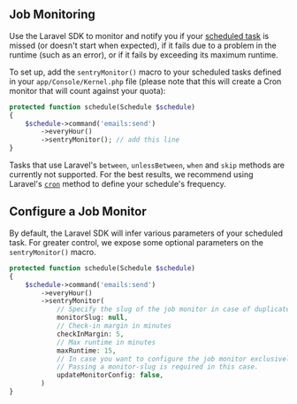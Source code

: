 ## Job Monitoring

Use the Laravel SDK to monitor and notify you if your [scheduled task](https://laravel.com/docs/10.x/scheduling) is missed (or doesn't start when expected), if it fails due to a problem in the runtime (such as an error), or if it fails by exceeding its maximum runtime.

To set up, add the `sentryMonitor()` macro to your scheduled tasks defined in your `app/Console/Kernel.php` file (please note that this will create a Cron monitor that will count against your quota):

```php {filename:app/Console/Kernel.php}
protected function schedule(Schedule $schedule)
{
    $schedule->command('emails:send')
        ->everyHour()
        ->sentryMonitor(); // add this line
}
```

Tasks that use Laravel's `between`, `unlessBetween`, `when` and `skip` methods are currently not supported.
For the best results, we recommend using Laravel's [`cron`](https://laravel.com/docs/10.x/scheduling#schedule-frequency-options) method to define your schedule's frequency.

## Configure a Job Monitor

By default, the Laravel SDK will infer various parameters of your scheduled task.
For greater control, we expose some optional parameters on the `sentryMonitor()` macro.

```php {filename:app/Console/Kernel.php}
protected function schedule(Schedule $schedule)
{
    $schedule->command('emails:send')
        ->everyHour()
        ->sentryMonitor(
            // Specify the slug of the job monitor in case of duplicate commands or if the monitor was created in the UI
            monitorSlug: null,
            // Check-in margin in minutes
            checkInMargin: 5,
            // Max runtime in minutes
            maxRuntime: 15,
            // In case you want to configure the job monitor exclusively in the UI, you can turn off sending the monitor config with the check-in.
            // Passing a monitor-slug is required in this case.
            updateMonitorConfig: false,
        )
}
```
